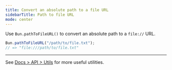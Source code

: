 ```yaml
---
title: Convert an absolute path to a file URL
sidebarTitle: Path to file URL
mode: center
---
```


Use `Bun.pathToFileURL()` to convert an absolute path to a `file://` URL.

```ts
Bun.pathToFileURL("/path/to/file.txt");
// => "file:///path/to/file.txt"
```

---

See [Docs > API > Utils](https://bun.com/docs/api/utils) for more useful utilities.
